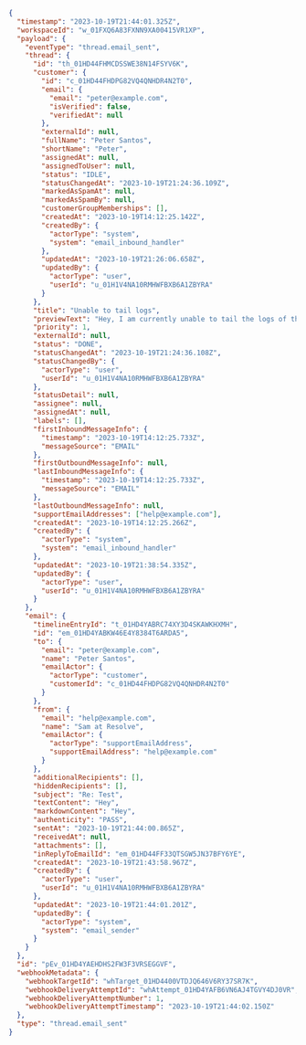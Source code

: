 ```json
{
  "timestamp": "2023-10-19T21:44:01.325Z",
  "workspaceId": "w_01FXQ6A83FXNN9XA00415VR1XP",
  "payload": {
    "eventType": "thread.email_sent",
    "thread": {
      "id": "th_01HD44FHMCDSSWE38N14FSYV6K",
      "customer": {
        "id": "c_01HD44FHDPG82VQ4QNHDR4N2T0",
        "email": {
          "email": "peter@example.com",
          "isVerified": false,
          "verifiedAt": null
        },
        "externalId": null,
        "fullName": "Peter Santos",
        "shortName": "Peter",
        "assignedAt": null,
        "assignedToUser": null,
        "status": "IDLE",
        "statusChangedAt": "2023-10-19T21:24:36.109Z",
        "markedAsSpamAt": null,
        "markedAsSpamBy": null,
        "customerGroupMemberships": [],
        "createdAt": "2023-10-19T14:12:25.142Z",
        "createdBy": {
          "actorType": "system",
          "system": "email_inbound_handler"
        },
        "updatedAt": "2023-10-19T21:26:06.658Z",
        "updatedBy": {
          "actorType": "user",
          "userId": "u_01H1V4NA10RMHWFBXB6A1ZBYRA"
        }
      },
      "title": "Unable to tail logs",
      "previewText": "Hey, I am currently unable to tail the logs of the service svc-8af1e3",
      "priority": 1,
      "externalId": null,
      "status": "DONE",
      "statusChangedAt": "2023-10-19T21:24:36.108Z",
      "statusChangedBy": {
        "actorType": "user",
        "userId": "u_01H1V4NA10RMHWFBXB6A1ZBYRA"
      },
      "statusDetail": null,
      "assignee": null,
      "assignedAt": null,
      "labels": [],
      "firstInboundMessageInfo": {
        "timestamp": "2023-10-19T14:12:25.733Z",
        "messageSource": "EMAIL"
      },
      "firstOutboundMessageInfo": null,
      "lastInboundMessageInfo": {
        "timestamp": "2023-10-19T14:12:25.733Z",
        "messageSource": "EMAIL"
      },
      "lastOutboundMessageInfo": null,
      "supportEmailAddresses": ["help@example.com"],
      "createdAt": "2023-10-19T14:12:25.266Z",
      "createdBy": {
        "actorType": "system",
        "system": "email_inbound_handler"
      },
      "updatedAt": "2023-10-19T21:38:54.335Z",
      "updatedBy": {
        "actorType": "user",
        "userId": "u_01H1V4NA10RMHWFBXB6A1ZBYRA"
      }
    },
    "email": {
      "timelineEntryId": "t_01HD4YABRC74XY3D4SKAWKHXMH",
      "id": "em_01HD4YABKW46E4Y8384T6ARDA5",
      "to": {
        "email": "peter@example.com",
        "name": "Peter Santos",
        "emailActor": {
          "actorType": "customer",
          "customerId": "c_01HD44FHDPG82VQ4QNHDR4N2T0"
        }
      },
      "from": {
        "email": "help@example.com",
        "name": "Sam at Resolve",
        "emailActor": {
          "actorType": "supportEmailAddress",
          "supportEmailAddress": "help@example.com"
        }
      },
      "additionalRecipients": [],
      "hiddenRecipients": [],
      "subject": "Re: Test",
      "textContent": "Hey",
      "markdownContent": "Hey",
      "authenticity": "PASS",
      "sentAt": "2023-10-19T21:44:00.865Z",
      "receivedAt": null,
      "attachments": [],
      "inReplyToEmailId": "em_01HD44FF33QTSGW5JN37BFY6YE",
      "createdAt": "2023-10-19T21:43:58.967Z",
      "createdBy": {
        "actorType": "user",
        "userId": "u_01H1V4NA10RMHWFBXB6A1ZBYRA"
      },
      "updatedAt": "2023-10-19T21:44:01.201Z",
      "updatedBy": {
        "actorType": "system",
        "system": "email_sender"
      }
    }
  },
  "id": "pEv_01HD4YAEHDHS2FW3F3VRSEGGVF",
  "webhookMetadata": {
    "webhookTargetId": "whTarget_01HD4400VTDJQ646V6RY37SR7K",
    "webhookDeliveryAttemptId": "whAttempt_01HD4YAFB6VN6AJ4TGVY4DJ0VR",
    "webhookDeliveryAttemptNumber": 1,
    "webhookDeliveryAttemptTimestamp": "2023-10-19T21:44:02.150Z"
  },
  "type": "thread.email_sent"
}
```
